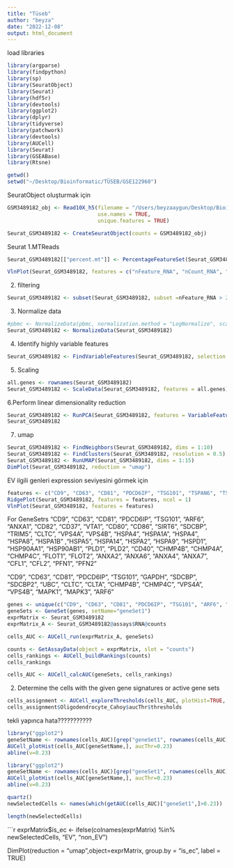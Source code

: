```yaml
---
title: "Tüseb"
author: "beyza"
date: "2022-12-08"
output: html_document
---
```



load libraries
```r
library(argparse)
library(findpython)
library(sp)
library(SeuratObject)
library(Seurat)
library(hdf5r)
library(devtools)
library(ggplot2)
library(dplyr)
library(tidyverse)
library(patchwork)
library(devtools)
library(AUCell)
library(Seurat)
library(GSEABase)
library(Rtsne)


```



```r
getwd()
setwd("~/Desktop/Bioinformatic/TÜSEB/GSE122960")
```





SeuratObject oluşturmak için
```r

GSM3489182_obj <- Read10X_h5(filename = "/Users/beyzaaygun/Desktop/Bioinformatic/TÜSEB/GSE122960/GSM3489182_Donor_01_filtered_gene_bc_matrices_h5.h5", 
                             use.names = TRUE,
                             unique.features = TRUE)

Seurat_GSM3489182 <- CreateSeuratObject(counts = GSM3489182_obj)

```


Seurat
1.MTReads
```r
Seurat_GSM3489182[["percent.mt"]] <- PercentageFeatureSet(Seurat_GSM3489182, pattern = "^MT-")

VlnPlot(Seurat_GSM3489182, features = c("nFeature_RNA", "nCount_RNA", "percent.mt"), ncol = 3)


```

2. filtering
```r
Seurat_GSM3489182 <- subset(Seurat_GSM3489182, subset =nFeature_RNA > 200 & nFeature_RNA <4500 & percent.mt < 17)
```

3. Normalize data
```r
#pbmc <- NormalizeData(pbmc, normalization.method = "LogNormalize", scale.factor = 10000)
Seurat_GSM3489182 <- NormalizeData(Seurat_GSM3489182)
```


4. Identify highly variable features
```r
Seurat_GSM3489182 <- FindVariableFeatures(Seurat_GSM3489182, selection.method = "vst", nfeatures = 3863)
```


5. Scaling
```r
all.genes <- rownames(Seurat_GSM3489182)
Seurat_GSM3489182 <- ScaleData(Seurat_GSM3489182, features = all.genes)
```


6.Perform linear dimensionality reduction
```r
Seurat_GSM3489182 <- RunPCA(Seurat_GSM3489182, features = VariableFeatures(object = Seurat_GSM3489182))
Seurat_GSM3489182
```


7. umap
```r

Seurat_GSM3489182 <- FindNeighbors(Seurat_GSM3489182, dims = 1:10)
Seurat_GSM3489182 <- FindClusters(Seurat_GSM3489182, resolution = 0.5)
Seurat_GSM3489182 <- RunUMAP(Seurat_GSM3489182, dims = 1:15)
DimPlot(Seurat_GSM3489182, reduction = "umap")


```



EV ilgili genleri expression seviyesini görmek için
```r
features <- c("CD9", "CD63", "CD81", "PDCD6IP", "TSG101", "TSPAN6", "TSPAN8")
RidgePlot(Seurat_GSM3489182, features = features, ncol = 1)
VlnPlot(Seurat_GSM3489182, features = features)

```



For GeneSetrs
"CD9", "CD63", "CD81", "PDCD6IP", "TSG101", "ARF6", "ANXA1", "CD82", "CD37", "VTA1", "CD80", "CD86", "SIRT6", "SDCBP", "TRIM5", "CLTC", "VPS4A", "VPS4B", "HSPA4", "HSPA1A", "HSPA4", "HSPA8", "HSPA1B" ,"HSPA5", "HSPA14", "HSPA2", "HSPA9", "HSPD1", "HSP90AA1", "HSP90AB1", "PLD1", "PLD2", "CD40", "CHMP4B", "CHMP4A", "CHMP4C", "FLOT1", "FLOT2", "ANXA2", "ANXA6", "ANXA4", "ANXA7", "CFL1", "CFL2", "PFN1", "PFN2"

"CD9", "CD63", "CD81", "PDCD6IP", "TSG101", "GAPDH", "SDCBP", "SDCBP2", "UBC", "CLTC", "CLTA", "CHMP4B", "CHMP4C", "VPS4A", "VPS4B", "MAPK1", "MAPK3", "ARF6"
```r
genes <- unique(c("CD9", "CD63", "CD81", "PDCD6IP", "TSG101", "ARF6", "ANXA1", "CD82", "CD37", "VTA1", "CD80", "CD86", "SIRT6", "SDCBP", "TRIM5", "CLTC", "VPS4A", "VPS4B", "HSPA4", "HSPA1A", "HSPA4", "HSPA8", "HSPA1B" ,"HSPA5", "HSPA14", "HSPA2", "HSPA9", "HSPD1", "HSP90AA1", "HSP90AB1", "PLD1", "PLD2", "CD40", "CHMP4B", "CHMP4A", "CHMP4C", "FLOT1", "FLOT2", "ANXA2", "ANXA6", "ANXA4", "ANXA7", "CFL1", "CFL2", "PFN1", "PFN2"))
geneSets <- GeneSet(genes, setName="geneSet1")
exprMatrix <- Seurat_GSM3489182
exprMatrix_A <- Seurat_GSM3489182@assays$RNA@counts

cells_AUC <- AUCell_run(exprMatrix_A, geneSets)
```





```r
counts <- GetAssayData(object = exprMatrix, slot = "counts")
cells_rankings <- AUCell_buildRankings(counts)
cells_rankings
```




```r
cells_AUC <- AUCell_calcAUC(geneSets, cells_rankings)
```




2. Determine the cells with the given gene signatures or active gene sets

```r
cells_assignment <- AUCell_exploreThresholds(cells_AUC, plotHist=TRUE, assign=TRUE)
cells_assignment$Oligodendrocyte_Cahoy$aucThr$thresholds

```


tekli yapınca hata???????????

```r
library("ggplot2")
geneSetName <- rownames(cells_AUC)[grep("geneSet1", rownames(cells_AUC))]
AUCell_plotHist(cells_AUC[geneSetName,], aucThr=0.23)
abline(v=0.23)


```


```r
library("ggplot2")
geneSetName <- rownames(cells_AUC)[grep("geneSet1", rownames(cells_AUC))]
AUCell_plotHist(cells_AUC[geneSetName,], aucThr=0.23)
abline(v=0.23)


```



```r
quartz()
newSelectedCells <- names(which(getAUC(cells_AUC)["geneSet1",]>0.23))

length(newSelectedCells)
```


```r


exprMatrix$is_ec <- ifelse(colnames(exprMatrix) %in% newSelectedCells, "EV", "non_EV")

DimPlot(reduction = "umap",object=exprMatrix, group.by = "is_ec", label = TRUE)












